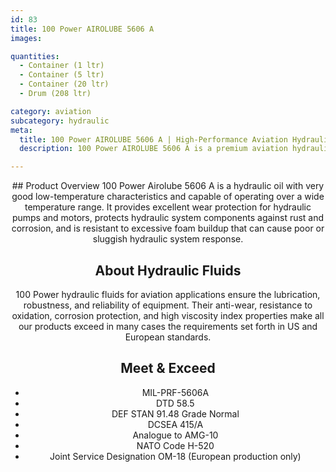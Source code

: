 ```yaml
---
id: 83
title: 100 Power AIROLUBE 5606 A
images:

quantities:
  - Container (1 ltr)
  - Container (5 ltr)
  - Container (20 ltr)
  - Drum (208 ltr)

category: aviation
subcategory: hydraulic
meta:
  title: 100 Power AIROLUBE 5606 A | High-Performance Aviation Hydraulic Fluid
  description: 100 Power AIROLUBE 5606 A is a premium aviation hydraulic fluid engineered for wide temperature ranges and excellent low-temperature performance. It provides superior wear protection, rust and corrosion resistance, and foam control for hydraulic pumps and motors. Meets MIL-PRF-5606A, DEF STAN 91.48, DTD 58.5, and NATO H-520 specifications.

---
```


<Header>
  ## Product Overview
  100 Power Airolube 5606 A is a hydraulic oil with very good low-temperature characteristics and capable of operating over a wide temperature range. It provides excellent wear protection for hydraulic pumps and motors, protects hydraulic system components against rust and corrosion, and is resistant to excessive foam buildup that can cause poor or sluggish hydraulic system response.

  ## About Hydraulic Fluids
  100 Power hydraulic fluids for aviation applications ensure the lubrication, robustness, and reliability of equipment. Their anti-wear, resistance to oxidation, corrosion protection, and high viscosity index properties make all our products exceed in many cases the requirements set forth in US and European standards.

  ## Meet & Exceed
  - MIL-PRF-5606A
  - DTD 58.5
  - DEF STAN 91.48 Grade Normal
  - DCSEA 415/A
  - Analogue to AMG-10
  - NATO Code H-520
  - Joint Service Designation OM-18 (European production only)

</Header>
